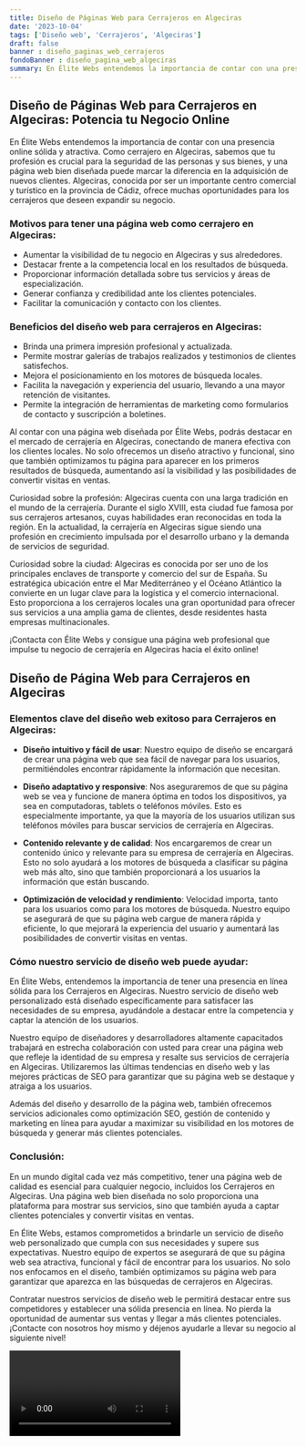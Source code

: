 ```yaml
---
title: Diseño de Páginas Web para Cerrajeros en Algeciras
date: '2023-10-04'
tags: ['Diseño web', 'Cerrajeros', 'Algeciras']
draft: false
banner : diseño_paginas_web_cerrajeros
fondoBanner : diseño_pagina_web_algeciras
summary: En Élite Webs entendemos la importancia de contar con una presencia online sólida y atractiva. Como cerrajero en Algeciras, sabemos que tu profesión es crucial para la seguridad de las personas y sus bienes, y una página web bien diseñada puede marcar la diferencia en la adquisición de nuevos clientes. Algeciras, conocida por ser un importante centro comercial y turístico en la provincia de Cádiz, ofrece muchas oportunidades para los cerrajeros que deseen expandir su negocio.
---
```


## Diseño de Páginas Web para Cerrajeros en Algeciras: Potencia tu Negocio Online

En Élite Webs entendemos la importancia de contar con una presencia online sólida y atractiva. Como cerrajero en Algeciras, sabemos que tu profesión es crucial para la seguridad de las personas y sus bienes, y una página web bien diseñada puede marcar la diferencia en la adquisición de nuevos clientes. Algeciras, conocida por ser un importante centro comercial y turístico en la provincia de Cádiz, ofrece muchas oportunidades para los cerrajeros que deseen expandir su negocio.

### Motivos para tener una página web como cerrajero en Algeciras:

- Aumentar la visibilidad de tu negocio en Algeciras y sus alrededores.
- Destacar frente a la competencia local en los resultados de búsqueda.
- Proporcionar información detallada sobre tus servicios y áreas de especialización.
- Generar confianza y credibilidad ante los clientes potenciales.
- Facilitar la comunicación y contacto con los clientes.

### Beneficios del diseño web para cerrajeros en Algeciras:

- Brinda una primera impresión profesional y actualizada.
- Permite mostrar galerías de trabajos realizados y testimonios de clientes satisfechos.
- Mejora el posicionamiento en los motores de búsqueda locales.
- Facilita la navegación y experiencia del usuario, llevando a una mayor retención de visitantes.
- Permite la integración de herramientas de marketing como formularios de contacto y suscripción a boletines.

Al contar con una página web diseñada por Élite Webs, podrás destacar en el mercado de cerrajería en Algeciras, conectando de manera efectiva con los clientes locales. No solo ofrecemos un diseño atractivo y funcional, sino que también optimizamos tu página para aparecer en los primeros resultados de búsqueda, aumentando así la visibilidad y las posibilidades de convertir visitas en ventas.

Curiosidad sobre la profesión: Algeciras cuenta con una larga tradición en el mundo de la cerrajería. Durante el siglo XVIII, esta ciudad fue famosa por sus cerrajeros artesanos, cuyas habilidades eran reconocidas en toda la región. En la actualidad, la cerrajería en Algeciras sigue siendo una profesión en crecimiento impulsada por el desarrollo urbano y la demanda de servicios de seguridad.

Curiosidad sobre la ciudad: Algeciras es conocida por ser uno de los principales enclaves de transporte y comercio del sur de España. Su estratégica ubicación entre el Mar Mediterráneo y el Océano Atlántico la convierte en un lugar clave para la logística y el comercio internacional. Esto proporciona a los cerrajeros locales una gran oportunidad para ofrecer sus servicios a una amplia gama de clientes, desde residentes hasta empresas multinacionales.

¡Contacta con Élite Webs y consigue una página web profesional que impulse tu negocio de cerrajería en Algeciras hacia el éxito online!

<GifSeo />

<Cta />

## Diseño de Página Web para Cerrajeros en Algeciras

### Elementos clave del diseño web exitoso para Cerrajeros en Algeciras:

- **Diseño intuitivo y fácil de usar**: Nuestro equipo de diseño se encargará de crear una página web que sea fácil de navegar para los usuarios, permitiéndoles encontrar rápidamente la información que necesitan.

- **Diseño adaptativo y responsive**: Nos aseguraremos de que su página web se vea y funcione de manera óptima en todos los dispositivos, ya sea en computadoras, tablets o teléfonos móviles. Esto es especialmente importante, ya que la mayoría de los usuarios utilizan sus teléfonos móviles para buscar servicios de cerrajería en Algeciras.

- **Contenido relevante y de calidad**: Nos encargaremos de crear un contenido único y relevante para su empresa de cerrajería en Algeciras. Esto no solo ayudará a los motores de búsqueda a clasificar su página web más alto, sino que también proporcionará a los usuarios la información que están buscando.

- **Optimización de velocidad y rendimiento**: Velocidad importa, tanto para los usuarios como para los motores de búsqueda. Nuestro equipo se asegurará de que su página web cargue de manera rápida y eficiente, lo que mejorará la experiencia del usuario y aumentará las posibilidades de convertir visitas en ventas.

### Cómo nuestro servicio de diseño web puede ayudar:

En Élite Webs, entendemos la importancia de tener una presencia en línea sólida para los Cerrajeros en Algeciras. Nuestro servicio de diseño web personalizado está diseñado específicamente para satisfacer las necesidades de su empresa, ayudándole a destacar entre la competencia y captar la atención de los usuarios.

Nuestro equipo de diseñadores y desarrolladores altamente capacitados trabajará en estrecha colaboración con usted para crear una página web que refleje la identidad de su empresa y resalte sus servicios de cerrajería en Algeciras. Utilizaremos las últimas tendencias en diseño web y las mejores prácticas de SEO para garantizar que su página web se destaque y atraiga a los usuarios.

Además del diseño y desarrollo de la página web, también ofrecemos servicios adicionales como optimización SEO, gestión de contenido y marketing en línea para ayudar a maximizar su visibilidad en los motores de búsqueda y generar más clientes potenciales.

### Conclusión:

En un mundo digital cada vez más competitivo, tener una página web de calidad es esencial para cualquier negocio, incluidos los Cerrajeros en Algeciras. Una página web bien diseñada no solo proporciona una plataforma para mostrar sus servicios, sino que también ayuda a captar clientes potenciales y convertir visitas en ventas.

En Élite Webs, estamos comprometidos a brindarle un servicio de diseño web personalizado que cumpla con sus necesidades y supere sus expectativas. Nuestro equipo de expertos se asegurará de que su página web sea atractiva, funcional y fácil de encontrar para los usuarios. No solo nos enfocamos en el diseño, también optimizamos su página web para garantizar que aparezca en las búsquedas de cerrajeros en Algeciras.

Contratar nuestros servicios de diseño web le permitirá destacar entre sus competidores y establecer una sólida presencia en línea. No pierda la oportunidad de aumentar sus ventas y llegar a más clientes potenciales. ¡Contacte con nosotros hoy mismo y déjenos ayudarle a llevar su negocio al siguiente nivel!

<Video />

<CtaBot job='Cerrajeros' city='Algeciras'/>

<Gmaps query='Algeciras+españa+maps' />